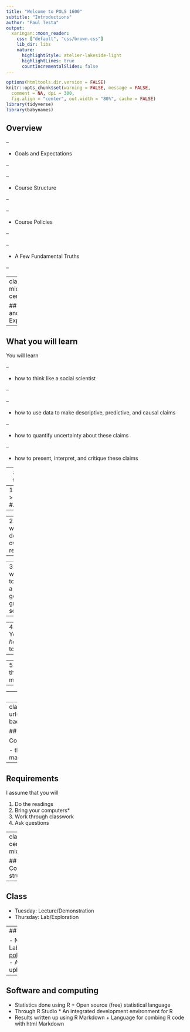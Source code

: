 ```yaml
---
title: "Welcome to POLS 1600"
subtitle: "Introductions"
author: "Paul Testa"
output:
  xaringan::moon_reader:
    css: ["default", "css/brown.css"]
    lib_dir: libs
    nature:
      highlightStyle: atelier-lakeside-light
      highlightLines: true
      countIncrementalSlides: false
---
```


```r
options(htmltools.dir.version = FALSE)
knitr::opts_chunk$set(warning = FALSE, message = FALSE, 
  comment = NA, dpi = 300,
  fig.align = "center", out.width = "80%", cache = FALSE)
library(tidyverse)
library(babynames)
```


## Overview

--

- Goals and Expectations

--

--

- Course Structure

--

--

- Course Policies

--

--

- A Few Fundamental Truths

--

---
class: middle, center

## Goals and Expectations

---

## What you will learn

You will learn 

--

- how to think like a social scientist

--

--

- how to use data to make descriptive, predictive, and causal claims

--

- how to quantify uncertainty about these claims

--

- how to present, interpret, and critique these claims

---
## Reasons to take this class


--
1. Empirical Data > \#AlternativeFacts 

--

--
2. You want to do your own research 

--

--
3. You want to get a job / go to grad school

--

--
4. You *have* to 

--

--
5. For the memes

--

---
background-image: url("images/00_distracted.jpg")
background-size: contain



---
class: inverse
background-image: url("https://res.cloudinary.com/uktv/image/upload/v1426611188/ekyiync2zbmgdydizkok.jpg")
background-size: cover
background-position: 50% 0%


## Great expectations

Come willing to engage with:

- the practice of social science thinking and writing
- data analysis
- computer programming
- mathematics


---
## Requirements

I assume that you will

1. Do the readings
2. Bring your computers*
3. Work through classwork
4. Ask questions

---
class: center, middle

##  Course structure

---

## Class

- Tuesday: Lecture/Demonstration
- Thursday: Lab/Exploration

---
## Class websites

- Notes, Slides, and Labs available here: [pols1600.paultesta.org](https://pols1600.paultesta.org)
- Assignments uploaded here: [Canvas](https://canvas.brown.edu/courses/1087979)

---
## Software and computing

- Statistics done using R
	  + Open source (free) statistical language
- Through R Studio 
	  * An integrated development environment for R 
- Results written up using R Markdown
	  + Language for combing R code with html Markdown
	  

